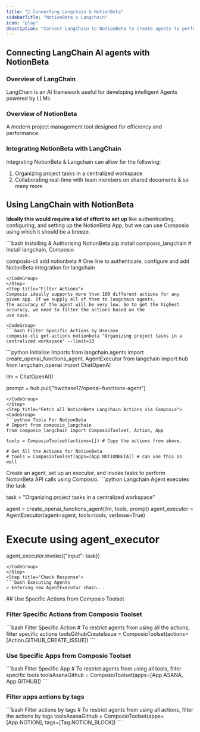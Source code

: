 ```yaml
---
title: "🚀 Connecting Langchain & NotionBeta"
sidebarTitle: "NotionBeta x Langchain"
icon: "play"
description: "Connect LangChain to NotionBeta to create agents to perform tasks using natural language"
---
```


## Connecting LangChain AI agents with NotionBeta

### Overview of LangChain

LangChain is an AI framework useful for developing intelligent Agents powered by LLMs.

### Overview of NotionBeta

A modern project management tool designed for efficiency and performance.

### Integrating NotionBeta with LangChain

Integrating NotionBeta & Langchain can allow for the following:

1. Organizing project tasks in a centralized workspace
2. Collaborating real-time with team members on shared documents
& so many more

## Using LangChain with NotionBeta

<Steps>
<Step title="Setting Up the Environment">

**Ideally this would require a lot of effort to set up** like authenticating, configuring, and setting up the NotionBeta App, but we can use Composio using which it should be a breeze.

<CodeGroup>
```bash Installing & Authorising NotionBeta
pip install composio_langchain # Install langchain, Composio 

composio-cli add notionbeta # One line to authenticate, configure and add NotionBeta integration for langchain
```
</CodeGroup>
</Step>
<Step title="Filter Actions">
Composio ideally supports more than 100 different actions for any given app. If we supply all of them to langchain agents, 
the accuracy of the agent will be very low. So to get the highest accuracy, we need to filter the actions based on the 
use case.

<CodeGroup>
```bash Filter Specific Actions by Usecase
composio-cli get-actions notionbeta "Organizing project tasks in a centralized workspace" --limit=10
```
</CodeGroup>

</Step>
<Step title="Import Base Packages">

<CodeGroup>
```python Initialise Imports
from langchain.agents import create_openai_functions_agent, AgentExecutor
from langchain import hub
from langchain_openai import ChatOpenAI


llm = ChatOpenAI()

prompt = hub.pull("hwchase17/openai-functions-agent")
```
</CodeGroup>
</Step>
<Step title="Fetch all NotionBeta Langchain Actions via Composio">
<CodeGroup>
```python Tools For NotionBeta
# Import from composio_langchain
from composio_langchain import ComposioToolset, Action, App

tools = ComposioToolset(actions=[]) # Copy the actions from above. 

# Get All the Actions for NotionBeta
# tools = ComposioToolset(apps=[App.NOTIONBETA]) # can use this as well
```
</CodeGroup>
</Step>
<Step title="Execute the Agent">
Create an agent, set up an executor, and invoke tasks to perform NotionBeta API calls using Composio. 
<CodeGroup>
```python Langchain Agent executes the task

task = "Organizing project tasks in a centralized workspace"

agent = create_openai_functions_agent(llm, tools, prompt)
agent_executor = AgentExecutor(agent=agent, tools=tools, verbose=True)

# Execute using agent_executor
agent_executor.invoke({"input": task})
```
</CodeGroup>
</Step>
<Step title="Check Response">
```bash Executing Agents
> Entering new AgentExecutor chain...
```
</Step>
</Steps>
## Use Specific Actions from Composio Toolset

### Filter Specific Actions from Composio Toolset

<CodeGroup>
```bash Filter Specific Action
# To restrict agents from using all the actions, filter specific actions
toolsGithubCreateIssue = ComposioToolset(actions=[Action.GITHUB_CREATE_ISSUE])
```
</CodeGroup>

### Use Specific Apps from Composio Toolset
<CodeGroup>
```bash Filter Specific App
# To restrict agents from using all tools, filter specific tools
toolsAsanaGithub = ComposioToolset(apps=[App.ASANA, App.GITHUB])
```
</CodeGroup>

### Filter apps actions by tags 
<CodeGroup>
```bash Filter actions by tags
# To restrict agents from using all actions, filter the actions by tags
toolsAsanaGithub = ComposioToolset(apps=[App.NOTION], tags=[Tag.NOTION_BLOCK])
```
</CodeGroup>

